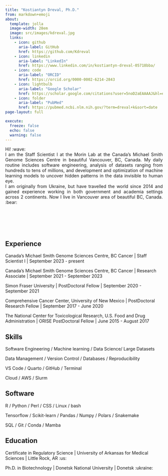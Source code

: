 ```yaml
---
title: "Kostiantyn Dreval, Ph.D."
from: markdown+emoji
about:
  template: jolla
  image-width: 28em
  image: src/images/kdreval.jpg
  links:
    - icon: github
      aria-label: GitHub
      href: https://github.com/Kdreval
    - icon: linkedin
      aria-label: "LinkedIn"
      href: https://www.linkedin.com/in/kostiantyn-dreval-05718bba/
    - icon: code
      aria-label: "ORCID"
      href: https://orcid.org/0000-0002-6214-2843
    - icon: lightbulb
      aria-label: "Google Scholar"
      href: https://scholar.google.com/citations?user=5noD2aEAAAAJ&hl=en
    - icon: folder
      aria-label: "PubMed"
      href: https://pubmed.ncbi.nlm.nih.gov/?term=dreval+k&sort=date
page-layout: full

execute:
  freeze: false
  echo: false
  warning: false
---
```



<div style="text-align: justify">
Hi! :wave:
<br/>
I am the Staff Scientist I at the Morin Lab at the Canada's Michael Smith Genome Sciences Centre in beautiful Vancouver, BC, Canada. My daily routine includes software engineering, analysis of datasets ranging from hundreds to tens of millions, and development and optimization of machine learning models to uncover hidden patterns in the data invisible to  human eye.
<br/>
I am originally from Ukraine, but have travelled the world since 2014 and gained experience working in both government and academia settings across 2 continents. Now I live in Vancouver area of beautiful BC, Canada. :bear:
</div>

<br/><br/>
<br><br>

::: {.panel-tabset}

## Experience

Canada's Michael Smith Genome Sciences Centre, BC Cancer | Staff Scientist I | September 2023 - present

Canada's Michael Smith Genome Sciences Centre, BC Cancer | Research Associate | September 2021 - September 2023

Simon Fraser University | PostDoctoral Fellow | September 2020 - September 2021

Comprehensive Cancer Center, University of New Mexico | PostDoctoral Research Fellow | September 2017 - June 2020

The National Center for Toxicological Research, U.S. Food and Drug Administration | ORISE PostDoctoral Fellow | June 2015 - August 2017

## Skills

Software Engineering / Machine learning / Data Science/ Large Datasets

Data Management / Version Control / Databases / Reproducibility

VS Code / Quarto / GitHub / Terminal

Cloud / AWS / Slurm

## Software

R / Python / Perl / CSS / Linux / bash

Tensorflow / Scikit-learn / Pandas / Numpy / Polars / Snakemake

SQL / Git / Conda / Mamba

## Education

Certificate in Regulatory Science | University of Arkansas for Medical Sciences | Little Rock, AR :us:

Ph.D. in Biotechnology | Donetsk National University | Donetsk :ukraine:

:::
